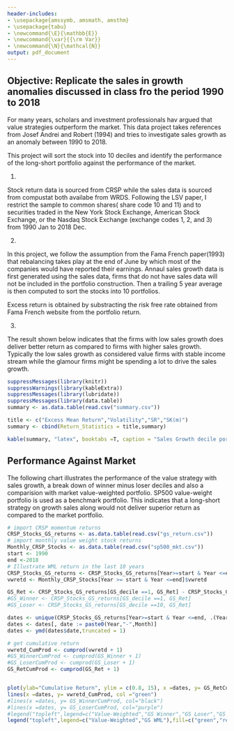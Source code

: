 ```yaml
---
header-includes:
- \usepackage{amssymb, amsmath, amsthm}
- \usepackage{tabu}
- \newcommand{\E}{\mathbb{E}}
- \newcommand{\var}{{\rm Var}}
- \newcommand{\N}{\mathcal{N}}
output: pdf_document
---
```

  
\noindent \begin{tabu} to \textwidth {@{}X[4 l] @{}X[r]}
\textbf{Data Project}           & \\ 
\textbf{MFE 431: Behavioral Finance}   & \\ 
\textbf{Professor: Avanidhar Subrahmanyam}         & \\
\textbf{Student: Xiahao Wang}
\end{tabu}


## Objective: Replicate the sales in growth anomalies discussed in class fro the period 1990 to 2018

For many years, scholars and investment professionals hav argued that value strategies  outperform the market. This data project takes references from Josef Andrei and Robert (1994) and tries to investigate sales growth as an anomaly between 1990 to 2018. 

This project will sort the stock into 10 deciles and identify the performance of the long-short portfolio against the performance of the market. 

1. \textbf{Universe of stocks: } 

Stock return data is sourced from CRSP while the sales data is sourced from compustat both availabe from WRDS. Following the LSV paper, I restrict the sample to common shares( share code 10 and 11) and to securities traded in the New York Stock Exchange, American Stock Exchange, or the Nasdaq Stock Exchange (exchange codes 1, 2, and 3) from 1990 Jan to 2018 Dec. 

2. \textbf{Criteria for sorting: } 

In this project, we follow the assumption from the Fama French paper(1993) that rebalancing takes play at the end of June by which most of the companies would have reported their earnings. Annaul sales growth data is first generated using the sales data, firms that do not have sales data will not be included in the portfolio construction. Then a trailing 5 year average is then computed to sort the stocks into 10 portfolios. 

Excess return is obtained by substracting the risk free rate obtained from Fama French website from the portfolio return. 

3. \textbf{Result: } 

The result shown below indicates that the firms with low sales growth does deliver better return as compared to firms with higher sales growth. Typically the low sales growth as considered value firms with stable income stream while the glamour firms might be spending a lot to drive the sales growth. 



```r
suppressMessages(library(knitr))
suppressWarnings(library(kableExtra))
suppressMessages(library(lubridate))
suppressMessages(library(data.table))
summary <- as.data.table(read.csv("summary.csv"))

title <- c("Excess Mean Return","Volatility","SR","SK(m)")
summary <- cbind(Return_Statistics = title,summary)

kable(summary, "latex", booktabs =T, caption = "Sales Growth decile portfolios", align ="l") %>% kable_styling(latex_options = c("striped", "scale_down"), position = "center") %>% add_header_above(c(" ", "Sales Growth decile Portfolios" = 11)) 

```



## Performance Against Market

The following chart illustrates the performance of the value strategy with sales growth, a break down of winner minus loser deciles and also a comparision with market value-weighted portfolio. SP500 value-weight portfolio is used as a benchmark portfolio. This indicates that a long-short strategy on growth sales along would not deliver superior return as compared to the market portfolio. 

```r
# import CRSP momentum returns
CRSP_Stocks_GS_returns <- as.data.table(read.csv("gs_return.csv"))
# import monthly value weight stock returns
Monthly_CRSP_Stocks <- as.data.table(read.csv("sp500_mkt.csv"))
start <- 1990
end <-2018
# Illustrate WML return in the last 10 years 
CRSP_Stocks_GS_returns <- CRSP_Stocks_GS_returns[Year>=start & Year <=end]
vwretd <- Monthly_CRSP_Stocks[Year >= start & Year <=end]$vwretd

GS_Ret <- CRSP_Stocks_GS_returns[GS_decile ==1, GS_Ret] - CRSP_Stocks_GS_returns[GS_decile ==10, GS_Ret]
#GS_Winner <- CRSP_Stocks_GS_returns[GS_decile ==1, GS_Ret]
#GS_Loser <- CRSP_Stocks_GS_returns[GS_decile ==10, GS_Ret]

dates <- unique(CRSP_Stocks_GS_returns[Year>=start & Year <=end, .(Year,Month)])
dates <- dates[, date := paste0(Year,"-",Month)]
dates <- ymd(dates$date,truncated = 1)

# get cumulative return 
vwretd_CumProd <- cumprod(vwretd + 1)
#GS_WinnerCumProd <- cumprod(GS_Winner + 1)
#GS_LoserCumProd <- cumprod(GS_Loser + 1)
GS_RetCumProd <- cumprod(GS_Ret + 1)


plot(ylab="Cumulative Return", ylim = c(0.8, 15), x =dates, y= GS_RetCumProd, type ="l", col ="red", main = "Growth Sales VS value-weighted Market Portfolio (1990-2018)")
lines(x =dates, y= vwretd_CumProd, col ="green")
#lines(x =dates, y= GS_WinnerCumProd, col="black")
#lines(x =dates, y= GS_LoserCumProd, col="purple")
#legend("topleft",legend=c("Value-Weighted","GS Winner","GS Loser","GS WML"),fill=c("green","black","purple","red"), cex = 0.8)
legend("topleft",legend=c("Value-Weighted","GS WML"),fill=c("green","red"), cex = 0.8)
```


